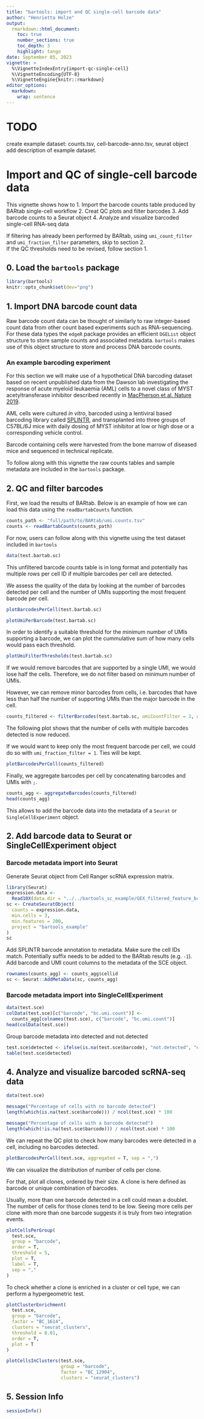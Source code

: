 ```yaml
---
title: "bartools: import and QC single-cell barcode data"
author: "Henrietta Holze"
output: 
  rmarkdown::html_document:
    toc: true
    number_sections: true
    toc_depth: 3
    highlight: tango 
date: September 05, 2023
vignette: >
  %\VignetteIndexEntry{import-qc-single-cell}
  %\VignetteEncoding{UTF-8}
  %\VignetteEngine{knitr::rmarkdown}
editor_options: 
  markdown: 
    wrap: sentence
---
```


# TODO
create example dataset: counts.tsv, cell-barcode-anno.tsv, seurat object
add description of example dataset. 


# Import and QC of single-cell barcode data

This vignette shows how to
1. Import the barcode counts table produced by BARtab single-cell workflow
2. Creat QC plots and filter barcodes
3. Add barcode counts to a Seurat object
4. Analyze and visualize barcoded single-cell RNA-seq data

If filtering has already been performed by BARtab, using `umi_count_filter` and `umi_fraction_filter` parameters, skip to section 2.  
If the QC thresholds need to be revised, follow section 1. 

## 0. Load the `bartools` package

```r
library(bartools)
knitr::opts_chunk$set(dev="png")
```

## 1. Import DNA barcode count data

Raw barcode count data can be thought of similarly to raw integer-based count data from other count based experiments such as RNA-sequencing.
For these data types the `edgeR` package provides an efficient `DGEList` object structure to store sample counts and associated metadata.
`bartools` makes use of this object structure to store and process DNA barcode counts.

### An example barcoding experiment

For this section we will make use of a hypothetical DNA barcoding dataset based on recent unpublished data from the Dawson lab investigating the response of acute myeloid leukaemia (AML) cells to a novel class of MYST acetyltransferase inhibitor described recently in [MacPherson et al. Nature 2019](https://dx.doi.org/10.1038/s41586-019-1835-6).

AML cells were cultured *in vitro*, barcoded using a lentiviral based barcoding library called [SPLINTR](https://dx.doi.org/10.1038/s41586-021-04206-7), and transplanted into three groups of C57BL/6J mice with daily dosing of MYST inhibitor at low or high dose or a corresponding vehicle control.

Barcode containing cells were harvested from the bone marrow of diseased mice and sequenced in technical replicate.

To follow along with this vignette the raw counts tables and sample metadata are included in the `bartools` package.

## 2. QC and filter barcodes

First, we load the results of BARtab. Below is an example of how we can load this data using the `readBartabCounts` function. 

```r
counts_path <- "full/path/to/BARtab/umi.counts.tsv"
counts <- readBartabCounts(counts_path)
```

For now, users can follow along with this vignette using the test dataset included in `bartools`

```r
data(test.bartab.sc)
```

This unfiltered barcode counts table is in long format and potentially has multiple rows per cell ID if multiple barcodes per cell are detected. 

We assess the quality of the data by looking at the number of barcodes detected per cell and the number of UMIs supporting the most frequent barcode per cell. 

```r
plotBarcodesPerCell(test.bartab.sc)
```

```r
plotUmiPerBarcode(test.bartab.sc)
```

In order to identify a suitable threshold for the minimum number of UMIs supporting a barcode, we can plot the cummulative sum of how many cells would pass each threshold. 

```r
plotUmiFilterThresholds(test.bartab.sc)
```

If we would remove barcodes that are supported by a single UMI, we would lose half the cells. Therefore, we do not filter based on minimum number of UMIs.

However, we can remove minor barcodes from cells, i.e. barcodes that have less than half the number of supporting UMIs than the major barcode in the cell. 

```r
counts_filtered <- filterBarcodes(test.bartab.sc, umiCountFilter = 2, umiFractionFilter = 0.5)
```

The following plot shows that the number of cells with multiple barcodes detected is now reduced. 

If we would want to keep only the most frequent barcode per cell, we could do so with `umi_fraction_filter = 1`. 
Ties will be kept. 


```r
plotBarcodesPerCell(counts_filtered)
```

Finally, we aggregate barcodes per cell by concatenating barcodes and UMIs with `;`.  

```r
counts_agg <- aggregateBarcodes(counts_filtered)
head(counts_agg)
```

This allows to add the barcode data into the metadata of a `Seurat` or `SingleCellExperiment` object. 


## 2. Add barcode data to Seurat or SingleCellExperiment object

### Barcode metadata import into Seurat

Generate Seurat object from Cell Ranger scRNA expression matrix.
```r
library(Seurat)
expression.data <-
  Read10X(data.dir = "../../bartools_sc_example/GEX_filtered_feature_bc_matrix/", strip.suffix = T)
sc <- CreateSeuratObject(
  counts = expression.data,
  min.cells = 3,
  min.features = 200,
  project = "bartools_example"
)
sc
```

Add SPLINTR barcode annotation to metadata.
Make sure the cell IDs match. Potentially suffix needs to be added to the BARtab results (e.g. `-1`). 
Add barcode and UMI count columns to the metadata of the SCE object.

```r
rownames(counts_agg) <- counts_agg$cellid
sc <- Seurat::AddMetaData(sc, counts_agg)
```

### Barcode metadata import into SingleCellExperiment

```r
data(test.sce)
colData(test.sce)[c("barcode", "bc.umi.count")] <-
  counts_agg[colnames(test.sce), c("barcode", "bc.umi.count")]
head(colData(test.sce))
```

Group barcode metadata into detected and not.detected
```r
test.sce$detected <- ifelse(is.na(test.sce$barcode), "not.detected", "detected")
table(test.sce$detected)
```

## 4. Analyze and visualize barcoded scRNA-seq data

```r
data(test.sce)
```

```r
message("Percentage of cells with no barcode detected")
length(which(is.na(test.sce$barcode))) / ncol(test.sce) * 100

message("Percentage of cells with a barcode detected")
length(which(!is.na(test.sce$barcode))) / ncol(test.sce) * 100
```

We can repeat the QC plot to check how many barcodes were detected in a cell, including no barcodes detected.

```r
plotBarcodesPerCell(test.sce, aggregated = T, sep = ",")
```

We can visualize the distribution of number of cells per clone.

For that, plot all clones, ordered by their size. A clone is here defined as barcode or unique combination of barcodes. 

Usually, more than one barcode detected in a cell could mean a doublet. The number of cells for those clones tend to be low. Seeing more cells per clone with more than one barcode suggests it is truly from two integration events.


```r
plotCellsPerGroup(
  test.sce,
  group = "barcode",
  order = T,
  threshold = 5,
  plot = T,
  label = T,
  sep = ","
)
```

To check whether a clone is enriched in a cluster or cell type, we can perform a hypergeometric test.

```r
plotClusterEnrichment(
  test.sce,
  group = "barcode",
  factor = "BC_1614",
  clusters = "seurat_clusters",
  threshold = 0.01,
  order = T,
  plot = T
)

```


```r
plotCellsInClusters(test.sce, 
                    group = "barcode", 
                    factor = "BC_12904", 
                    clusters = "seurat_clusters")
```


## 5. Session Info

```r
sessionInfo()
```
